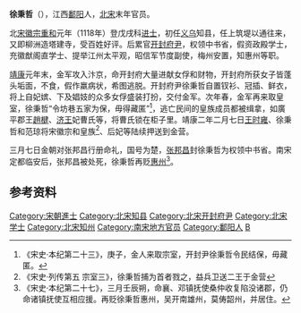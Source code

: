 {{Unreferenced|time=2019-05-21T12:17:35+00:00}}
'''徐秉哲'''（{{bd|？||12世纪|？|}}），江西[[鄱阳|鄱阳]]人，[[北宋|北宋]]末年官员。

北[[宋徽宗|宋徽宗]][[重和|重和]]元年（1118年）登戊戌科[[进士|进士]]，初任[[義烏縣|义乌]]知县，任上筑堤以通往来，又即柳洲造塔建寺，受百姓好评。后累官[[开封府尹|开封府尹]]，权领中书省，假资政殿学士，充徽猷阁直学士、提举江州太平观，昭信军节度副使，梅州安置，知惠州等职。

[[靖康|靖康]]元年末，金军攻入汴京，命开封府大量进献女俘和财物，开封府所获女子皆蓬头垢面，不食，假作羸病状，希图逃脱。开封府尹徐秉哲自置钗衫、冠插、鲜衣，将上自妃嫔、下及娼妓的众多女俘盛装打扮，交付金军。次年春，金军再来取皇室，徐秉哲“令坊巷五家为保，毋得藏匿”<ref>《宋史·本纪第二十三》，庚子，金人来取宗室，开封尹徐秉哲令民结保，毋藏匿。</ref>，逃亡民间的皇族成员都被缉拿，如廣平郡王[[趙楗|趙楗]]、[[趙栩|济王]]妃曹氏等，将曹氏锁在柜子里。靖康二年二月七日[[王时雍|王时雍]]、徐秉哲和范琼将宋徽宗和皇族<ref>《宋史·列传第五 宗室三》，徐秉哲捕为首者戮之，益兵卫送二王于金营</ref>、后妃等陆续押送到金营。

三月七日金朝对张邦昌行册命礼，国号为楚，[[张邦昌|张邦昌]]封徐秉哲为权领中书省。南宋定都临安后，张邦昌被处死，徐秉哲再贬[[惠州|惠州]]<ref>《宋史·本纪第二十七》，三月壬辰朔，命襄、邓镇抚使桑仲收复陷没诸郡，仍命诸镇抚使互相应援。再贬徐秉哲惠州，吴开南雄州，莫俦韶州，并居住。</ref>。 

==参考资料==
{{reflist}}

{{宋朝官员小作品}}
{{DEFAULTSORT:Xu bingzhe}}
[[Category:宋朝進士|Category:宋朝進士]]
[[Category:北宋知县|Category:北宋知县]]
[[Category:北宋开封府尹|Category:北宋开封府尹]]
[[Category:北宋学士|Category:北宋学士]]
[[Category:北宋知州|Category:北宋知州]]
[[Category:南宋地方官员|Category:南宋地方官员]]
[[Category:鄱阳人|Category:鄱阳人]]
[[Category:徐姓|B]]
